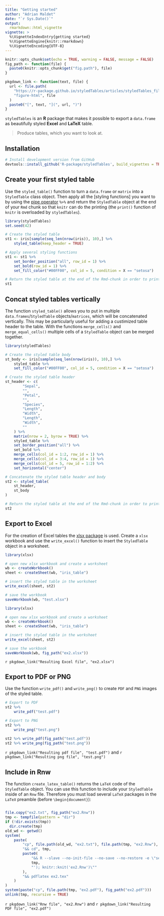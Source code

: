 ```yaml
---
title: "Getting started"
author: "Adrian Maldet"
date: "`r Sys.Date()`"
output: 
  rmarkdown::html_vignette
vignette: >
  %\VignetteIndexEntry{getting started}
  %\VignetteEngine{knitr::rmarkdown}
  %\VignetteEncoding{UTF-8}
---
```


```r
knitr::opts_chunk$set(echo = TRUE, warning = FALSE, message = FALSE)
fig_path <- function(file) {
  paste0(knitr::opts_chunk$get("fig.path"), file)
}

pkgdown_link <- function(text, file) {
  url <- file.path(
    "https://r-package.github.io/styledTables/articles/styledTables_files",
    "figure-html", file
  )
  paste0("[", text, "](", url, ")")
}
```

`styledTables` is an **R** package that makes it possible to export a
`data.frame` as beautifully styled **Excel** and **LaTeX** table.

> Produce tables, which you want to look at.

## Installation

```r
# Install development version from GitHub
devtools::install_github('R-package/styledTables', build_vignettes = TRUE)
```

## Create your first styled table

Use the `styled_table()` function to turn a `data.frame` or `matrix` into a
`StyledTable` class object.
Then apply all the [styling functions] you want to by using the [pipe operator] `%>%`
and return the `StyledTable` object at the end of your `Rmd` chunk so that `knitr` can
do the printing (the `print()` function of `knitr` is overloaded by `styledTables`).

```r
library(styledTables)
set.seed(42)

# Create the styled table
st1 <- iris[sample(seq_len(nrow(iris)), 10),] %>%
    styled_table(keep_header = TRUE)

# Apply several styling functions
st1 <- st1 %>%
    set_border_position("all", row_id = 1) %>%
    set_bold(row_id = 1) %>%
    set_fill_color("#00FF00", col_id = 5, condition = X == "setosa")

# Return the styled table at the end of the Rmd-chunk in order to print it
st1
```

## Concat styled tables vertically
The function `styled_table()` allows you to put in multiple 
`data.frames`/`StyledTable` objects/`matrices`, which
will be concatenated vertically. This may be particularly useful for
adding a custimized table header to the table. With the functions `merge_cells()` 
and `merge_equal_cells()` multiple cells of a `StyledTable` object can be 
merged together.

```r
library(styledTables)

# Create the styled table body
st_body <- iris[sample(seq_len(nrow(iris)), 10),] %>%
    styled_table %>%
    set_fill_color("#00FF00", col_id = 5, condition = X == "setosa")

# Create the styled table header
st_header <- c(
        "Sepal",
        "",
        "Petal",
        "",
        "Species",
        "Length",
        "Width",
        "Length",
        "Width",
        ""
    ) %>%
    matrix(nrow = 2, byrow = TRUE) %>%
    styled_table %>%
    set_border_position("all") %>%
    set_bold %>%
    merge_cells(col_id = 1:2, row_id = 1) %>%
    merge_cells(col_id = 3:4, row_id = 1) %>%
    merge_cells(col_id = 5, row_id = 1:2) %>%
    set_horizontal("center")

# Concatenate the styled table header and body
st2 <- styled_table(
    st_header,
    st_body
)

# Return the styled table at the end of the Rmd-chunk in order to print it
st2
```

## Export to Excel
For the creation of Excel tables the [xlsx package] is used. Create a `xlsx` 
workbook and use the `write_excel()` function to insert the `StyledTable` 
object in a worksheet.

```r
library(xlsx)

# open new xlsx workbook and create a worksheet
wb <- createWorkbook()
sheet <- createSheet(wb, "iris_table")

# insert the styled table in the worksheet
write_excel(sheet, st2)

# save the workbook
saveWorkbook(wb, "test.xlsx")
```

```r
library(xlsx)

# open new xlsx workbook and create a worksheet
wb <- createWorkbook()
sheet <- createSheet(wb, "iris_table")

# insert the styled table in the worksheet
write_excel(sheet, st2)

# save the workbook
saveWorkbook(wb, fig_path("ex2.xlsx"))
```

`r pkgdown_link("Resulting Excel file", "ex2.xlsx")`

## Export to PDF or PNG

Use the function `write_pdf()` and `write_png()` to create `PDF` and `PNG`
images of the styled table.

```r
# Export to PDF
st2 %>%
    write_pdf("test.pdf")

# Export to PNG
st2 %>%
    write_png("test.png")
```

```r
st2 %>% write_pdf(fig_path("test.pdf"))
st2 %>% write_png(fig_path("test.png"))
```

`r pkgdown_link("Resulting pdf file", "test.pdf")` and
`r pkgdown_link("Resulting png file", "test.png")`

## Include in Rnw
The function `create_latex_table()` returns the `LaTeX` code of the `StyledTable` 
object. You can use this function to include your `StyledTable` inside of an `Rnw` file.
Therefore you must load several `LaTeX` packages in the `LaTeX` preamble
(before `\begin{document}`):

```r
```

```r
file.copy("ex2.txt", fig_path("ex2.Rnw"))
tmp <- tempfile(pattern = "dir")
if (!dir.exists(tmp))
  dir.create(tmp)
old_wd <- getwd()
system(
    paste(
        "cp", file.path(old_wd, "ex2.txt"), file.path(tmp, "ex2.Rnw"),
        "&& cd", tmp,
        paste0(
            "&& R --slave --no-init-file --no-save --no-restore -e \"setwd('",
            tmp, 
            "'); knitr::knit('ex2.Rnw')\""
        ),
        "&& pdflatex ex2.tex"
    )
)
system(paste("cp", file.path(tmp, "ex2.pdf"), fig_path("ex2.pdf")))
unlink(tmp, recursive = TRUE)
```

`r pkgdown_link("Rnw file", "ex2.Rnw")` and 
`r pkgdown_link("Resulting PDF file", "ex2.pdf")`

[xlsx package]: https://cran.r-project.org/web/packages/xlsx/xlsx.pdf
[pipe operator]: https://style.tidyverse.org/pipes.html
